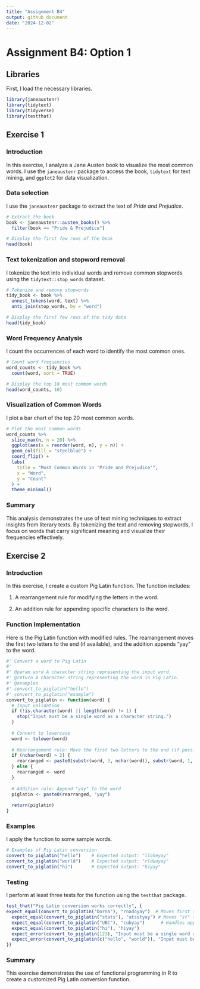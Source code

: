 ```yaml
---
title: "Assignment B4"
output: github_document
date: "2024-12-02"
---
```


# Assignment B4: Option 1

## Libraries

First, I load the necessary libraries.

```r
library(janeaustenr)
library(tidytext) 
library(tidyverse)
library(testthat)
```

## Exercise 1

### Introduction

In this exercise, I analyze a Jane Austen book to visualize the most common words. I use the `janeaustenr` package to access the book, `tidytext` for text mining, and `ggplot2` for data visualization.

### Data selection

I use the `janeaustenr` package to extract the text of *Pride and Prejudice*.

```r
# Extract the book
book <- janeaustenr::austen_books() %>%
  filter(book == "Pride & Prejudice")

# Display the first few rows of the book
head(book)
```

### Text tokenization and stopword removal

I tokenize the text into individual words and remove common stopwords using the `tidytext::stop_words` dataset.

```r
# Tokenize and remove stopwords
tidy_book <- book %>%
  unnest_tokens(word, text) %>%
  anti_join(stop_words, by = "word")

# Display the first few rows of the tidy data
head(tidy_book)
```

### Word Frequency Analysis

I count the occurrences of each word to identify the most common ones.

```r
# Count word frequencies
word_counts <- tidy_book %>%
  count(word, sort = TRUE)

# Display the top 10 most common words
head(word_counts, 10)
```

### Visualization of Common Words

I plot a bar chart of the top 20 most common words.

```r
# Plot the most common words
word_counts %>%
  slice_max(n, n = 20) %>%
  ggplot(aes(x = reorder(word, n), y = n)) +
  geom_col(fill = "steelblue") +
  coord_flip() +
  labs(
    title = "Most Common Words in 'Pride and Prejudice'",
    x = "Word",
    y = "Count"
  ) +
  theme_minimal()
```

### Summary

This analysis demonstrates the use of text mining techniques to extract insights from literary texts. By tokenizing the text and removing stopwords, I focus on words that carry significant meaning and visualize their frequencies effectively.

## Exercise 2

### Introduction

In this exercise, I create a custom Pig Latin function. The function includes:

1.  A rearrangement rule for modifying the letters in the word.

2.  An addition rule for appending specific characters to the word.

### Function Implementation

Here is the Pig Latin function with modified rules. The rearrangement moves the first two letters to the end (if available), and the addition appends "yay" to the word.

```r
#' Convert a word to Pig Latin
#'
#' @param word A character string representing the input word.
#' @return A character string representing the word in Pig Latin.
#' @examples
#' convert_to_piglatin("hello")
#' convert_to_piglatin("example")
convert_to_piglatin <- function(word) {
  # Input validation
  if (!is.character(word) || length(word) != 1) {
    stop("Input must be a single word as a character string.")
  }
  
  # Convert to lowercase
  word <- tolower(word)
  
  # Rearrangement rule: Move the first two letters to the end (if possible)
  if (nchar(word) > 2) {
    rearranged <- paste0(substr(word, 3, nchar(word)), substr(word, 1, 2))
  } else {
    rearranged <- word
  }
  
  # Addition rule: Append "yay" to the word
  piglatin <- paste0(rearranged, "yay")
  
  return(piglatin)
}
```

### Examples

I apply the function to some sample words.

```r
# Examples of Pig Latin conversion
convert_to_piglatin("hello")    # Expected output: "lloheyay"
convert_to_piglatin("world")    # Expected output: "rldwoyay"
convert_to_piglatin("hi")       # Expected output: "hiyay"
```

### Testing

I perform at least three tests for the function using the `testthat` package.

```r
test_that("Pig Latin conversion works correctly", {
expect_equal(convert_to_piglatin("Dorna"), "rnadoyay")  # Moves first two letters "Do" to the end
  expect_equal(convert_to_piglatin("stats"), "atsstyay") # Moves "st" to the end
  expect_equal(convert_to_piglatin("UBC"), "cubyay")      # Handles uppercase input and moves "UB" to the end
  expect_equal(convert_to_piglatin("hi"), "hiyay")
  expect_error(convert_to_piglatin(123), "Input must be a single word as a character string.")
  expect_error(convert_to_piglatin(c("hello", "world")), "Input must be a single word as a character string.")
})
```

### Summary

This exercise demonstrates the use of functional programming in R to create a customized Pig Latin conversion function.
